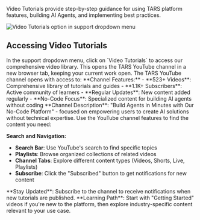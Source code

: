 Video Tutorials provide step-by-step guidance for using TARS platform features, building AI Agents, and implementing best practices.

<Frame>
  <img
    src="/images/dashboard/support/step-2-video-tutorials.png"
    alt="Video Tutorials option in support dropdown menu"
  />
</Frame>

## Accessing Video Tutorials

<Steps>
<Step title="Click Video Tutorials" icon="play">
  In the support dropdown menu, click on `Video Tutorials` to access our comprehensive video library.
  
  <Check>
  This opens the TARS YouTube channel in a new browser tab, keeping your current work open.
  </Check>
</Step>

<Step title="Explore YouTube Channel" icon="youtube">
  The TARS YouTube channel opens with access to: **Channel Features:** - **523+
  Videos**: Comprehensive library of tutorials and guides - **1.1K+
  Subscribers**: Active community of learners - **Regular Updates**: New content
  added regularly - **No-Code Focus**: Specialized content for building AI
  agents without coding
  <Info>
    **Channel Description**: "Build Agents in Minutes with Our No-Code Platform"
    - focused on empowering users to create AI solutions without technical
    expertise.
  </Info>
</Step>

<Step title="Find Relevant Content" icon="magnifying-glass">
  Use the YouTube channel features to find the content you need:
  
  **Search and Navigation:**
  - **Search Bar**: Use YouTube's search to find specific topics
  - **Playlists**: Browse organized collections of related videos
  - **Channel Tabs**: Explore different content types (Videos, Shorts, Live, Playlists)
  - **Subscribe**: Click the "Subscribed" button to get notifications for new content
  
  
  <Tip>
  **Stay Updated**: Subscribe to the channel to receive notifications when new tutorials are published.
  </Tip>
</Step>
</Steps>

<Tip>
  **Learning Path**: Start with "Getting Started" videos if you're new to the
  platform, then explore industry-specific content relevant to your use case.
</Tip>
